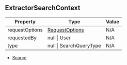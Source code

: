 ## ExtractorSearchContext

| Property | Type | Value |
| ----------- | ----------- | ----------- |
| requestOptions | [RequestOptions](https://nodejs.org/dist/latest/docs/api/http.html#http_http_request_options_callback) | N/A |
| requestedBy | null \| User | N/A |
| type | null \| SearchQueryType | N/A |


- [Source](https://github.com/Androz2091/discord-player/blob/cd18f37/packages/discord-player/src/extractors/BaseExtractor.ts#L124)